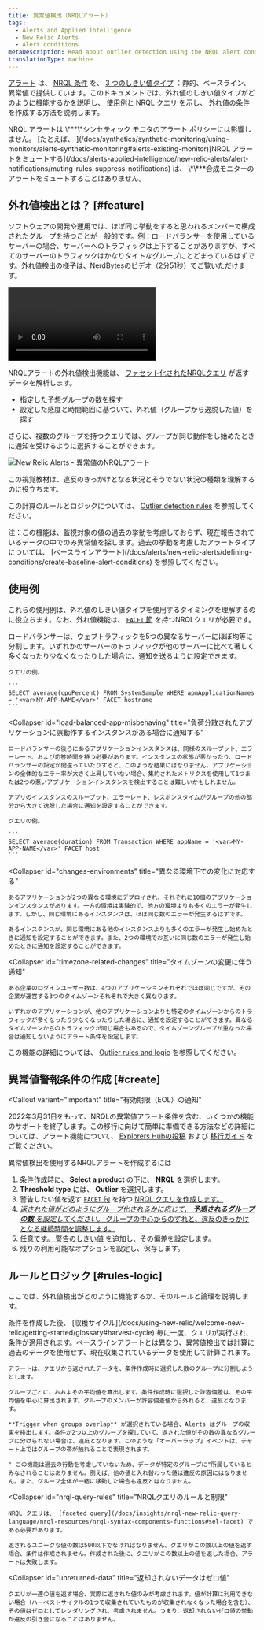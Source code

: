 ```yaml
---
title: 異常値検出（NRQLアラート）
tags:
  - Alerts and Applied Intelligence
  - New Relic Alerts
  - Alert conditions
metaDescription: Read about outlier detection using the NRQL alert condition type.
translationType: machine
---
```



[アラート](/docs/alerts/new-relic-alerts/getting-started/introduction-new-relic-alerts) は、 [NRQL 条件](/docs/alerts/new-relic-alerts/defining-conditions/create-alert-conditions-nrql-queries) を、 [3 つのしきい値タイプ](/docs/alerts/new-relic-alerts/defining-conditions/create-alert-conditions-nrql-queries#threshold-types) ：静的、ベースライン、異常値で提供しています。このドキュメントでは、外れ値のしきい値タイプがどのように機能するかを説明し、 [使用例と NRQL クエリ](#example-use-cases) を示し、 [外れ値の条件](#create) を作成する方法を説明します。

<Callout variant="important">
  NRQL アラートは \***\*シンセティック モニタのアラート ポリシーには影響しません。 [たとえば、 ](/docs/synthetics/synthetic-monitoring/using-monitors/alerts-synthetic-monitoring#alerts-existing-monitor)[NRQL アラートをミュートする](/docs/alerts-applied-intelligence/new-relic-alerts/alert-notifications/muting-rules-suppress-notifications) は、 \*\***合成モニターのアラートをミュートすることはありません。
</Callout>

## 外れ値検出とは？ [#feature]

ソフトウェアの開発や運用では、ほぼ同じ挙動をすると思われるメンバーで構成されたグループを持つことが一般的です。例：ロードバランサーを使用しているサーバーの場合、サーバーへのトラフィックは上下することがありますが、すべてのサーバーのトラフィックはかなりタイトなグループにとどまっているはずです。外れ値検出の様子は、NerdBytesのビデオ（2分51秒）でご覧いただけます。

<Video
  id="_Hh7HZViJW8"
  type="youtube"
/>

NRQLアラートの外れ値検出機能は、 [ファセット化されたNRQLクエリ](/docs/insights/nrql-new-relic-query-language/nrql-resources/nrql-syntax-components-functions#sel-facet) が返すデータを解析します。

* 指定した予想グループの数を探す
* 設定した感度と時間範囲に基づいて、外れ値（グループから逸脱した値）を探す

さらに、複数のグループを持つクエリでは、グループが同じ動作をし始めたときに通知を受けるように選択することができます。

<img
  src={nrqlOutlierViolations}
  title="NRQL_outlier_violations.png"
  alt="New Relic Alerts - 異常値のNRQLアラート"
/>

<figcaption>
  この視覚教材は、違反のきっかけとなる状況とそうでない状況の種類を理解するのに役立ちます。
</figcaption>

この計算のルールとロジックについては、 [Outlier detection rules](#rules-logic) を参照してください。

<Callout variant="tip">
  注：この機能は、監視対象の値の過去の挙動を考慮しておらず、現在報告されているデータの中でのみ異常値を探します。過去の挙動を考慮したアラートタイプについては、 [ベースラインアラート](/docs/alerts/new-relic-alerts/defining-conditions/create-baseline-alert-conditions) を参照してください。
</Callout>

## 使用例

これらの使用例は、外れ値のしきい値タイプを使用するタイミングを理解するのに役立ちます。なお、外れ値機能は、 [`FACET` 節](/docs/insights/nrql-new-relic-query-language/nrql-resources/nrql-syntax-components-functions#sel-facet) を持つNRQLクエリが必要です。

<CollapserGroup>
  <Collapser
    id="load-balanced-servers-uneven"
    title="ロードバランスされたサーバーの負荷が不均一になった場合に通知する"
  >
    ロードバランサーは、ウェブトラフィックを5つの異なるサーバーにほぼ均等に分割します。いずれかのサーバーのトラフィックが他のサーバーに比べて著しく多くなったり少なくなったりした場合に、通知を送るように設定できます。

    クエリの例。

    ```
    SELECT average(cpuPercent) FROM SystemSample WHERE apmApplicationNames = '<var>MY-APP-NAME</var>' FACET hostname
    ```
  </Collapser>

  <Collapser
    id="load-balanced-app-misbehaving"
    title="負荷分散されたアプリケーションに誤動作するインスタンスがある場合に通知する"
  >
    ロードバランサーの後ろにあるアプリケーションインスタンスは、同様のスループット、エラーレート、および応答時間を持つ必要があります。インスタンスの状態が悪かったり、ロードバランサーの設定が間違っていたりすると、このような結果にはなりません。アプリケーションの全体的なエラー率が大きく上昇していない場合、集約されたメトリクスを使用して1つまたは2つの悪いアプリケーションインスタンスを検出することは難しいかもしれません。

    アプリのインスタンスのスループット、エラーレート、レスポンスタイムがグループの他の部分から大きく逸脱した場合に通知を設定することができます。

    クエリの例。

    ```
    SELECT average(duration) FROM Transaction WHERE appName = '<var>MY-APP-NAME</var>' FACET host
    ```
  </Collapser>

  <Collapser
    id="changes-environments"
    title="異なる環境下での変化に対応する"
  >
    あるアプリケーションが2つの異なる環境にデプロイされ、それぞれに10個のアプリケーションインスタンスがあります。一方の環境は実験的で、他方の環境よりも多くのエラーが発生します。しかし、同じ環境にあるインスタンスは、ほぼ同じ数のエラーが発生するはずです。

    あるインスタンスが、同じ環境にある他のインスタンスよりも多くのエラーが発生し始めたときに通知を設定することができます。また、2つの環境でお互いに同じ数のエラーが発生し始めたときに通知を設定することができます。
  </Collapser>

  <Collapser
    id="timezone-related-changes"
    title="タイムゾーンの変更に伴う通知"
  >
    ある企業のログインユーザー数は、4つのアプリケーションそれぞれでほぼ同じですが、その企業が運営する3つのタイムゾーンそれぞれで大きく異なります。

    いずれかのアプリケーションが、他のアプリケーションよりも特定のタイムゾーンからのトラフィックが多くなったり少なくなったりした場合に、通知を設定することができます。異なるタイムゾーンからのトラフィックが同じ場合もあるので、タイムゾーングループが重なった場合は通知しないようにアラート条件を設定します。
  </Collapser>
</CollapserGroup>

この機能の詳細については、 [Outlier rules and logic](#rules-logic) を参照してください。

## 異常値警報条件の作成 [#create]

<Callout
  variant="important"
  title="有効期限（EOL）の通知"
>
  2022年3月31日をもって、NRQLの異常値アラート条件を含む、いくつかの機能のサポートを終了します。この移行に向けて簡単に準備できる方法などの詳細については、アラート機能について、 [Explorers Hubの投稿](https://discuss.newrelic.com/t/nrql-outlier-alert-conditions-end-of-life/164167) および [移行ガイド](https://docs.newrelic.com/docs/alerts-applied-intelligence/transition-guide#) をご覧ください。
</Callout>

異常値検出を使用するNRQLアラートを作成するには

1. 条件作成時に、 **Select a product** の下に、 **NRQL** を選択します。
2. **Threshold type** には、 **Outlier** を選択します。
3. 警告したい値を返す [`FACET` 句](/docs/insights/nrql-new-relic-query-language/nrql-resources/nrql-syntax-components-functions#sel-facet) を持つ [NRQL クエリを作成します。](/docs/alerts/new-relic-alerts/defining-conditions/create-alert-conditions-nrql-queries#syntax)
4. [_返された値がどのようにグループ化されるかに応じて、 **予想されるグループの数** を設定してください。_ グループの中心からのずれと、違反のきっかけとなる継続時間を調整します。](/docs/alerts/new-relic-alerts/defining-conditions/create-alert-conditions-nrql-queries#syntax)
5. [任意です。 ](/docs/alerts/new-relic-alerts/defining-conditions/create-alert-conditions-nrql-queries#syntax)[警告のしきい値](/docs/alerts/new-relic-alerts/defining-conditions/define-thresholds-trigger-alert#threshold-levels) を追加し、その偏差を設定します。
6. 残りの利用可能なオプションを設定し、保存します。

## ルールとロジック [#rules-logic]

ここでは、外れ値検出がどのように機能するか、そのルールと論理を説明します。

<CollapserGroup>
  <Collapser
    id="alert-logic"
    title="警報条件ロジックの詳細"
  >
    条件を作成した後、 [収穫サイクル](/docs/using-new-relic/welcome-new-relic/getting-started/glossary#harvest-cycle) 毎に一度、クエリが実行され、条件が適用されます。ベースラインアラートとは異なり、異常値検出では計算に過去のデータを使用せず、現在収集されているデータを使用して計算されます。

    アラートは、クエリから返されたデータを、条件作成時に選択した数のグループに分割しようとします。

    グループごとに、おおよその平均値を算出します。条件作成時に選択した許容偏差は、その平均値を中心に算出されます。グループのメンバーが許容偏差値から外れると、違反となります。

    **Trigger when groups overlap** が選択されている場合、Alerts はグループの収束を検出します。条件が2つ以上のグループを探していて、返された値がその数の異なるグループに分けられない場合は、違反となります。このような「オーバーラップ」イベントは、チャート上ではグループの帯が触れることで表現されます。

    " この機能は過去の行動を考慮していないため、データが特定のグループに"所属しているとみなされることはありません。例えば、他の値と入れ替わった値は違反の原因にはなりません。また、グループ全体が一緒に移動した場合も違反とはなりません。
  </Collapser>

  <Collapser
    id="nrql-query-rules"
    title="NRQLクエリのルールと制限"
  >
    NRQL クエリは、 [faceted query](/docs/insights/nrql-new-relic-query-language/nrql-resources/nrql-syntax-components-functions#sel-facet) である必要があります。

    返されるユニークな値の数は500以下でなければなりません。クエリがこの数以上の値を返す場合、条件は作成されません。作成された後に、クエリがこの数以上の値を返した場合、アラートは失敗します。
  </Collapser>

  <Collapser
    id="unreturned-data"
    title="返却されないデータはゼロ値"
  >
    クエリが一連の値を返す場合、実際に返された値のみが考慮されます。値が計算に利用できない場合（ハーベストサイクルの1つで収集されていたものが収集されなくなった場合を含む）、その値はゼロとしてレンダリングされ、考慮されません。つまり、返却されないゼロ値の挙動が違反の引き金になることはありません。
  </Collapser>
</CollapserGroup>
